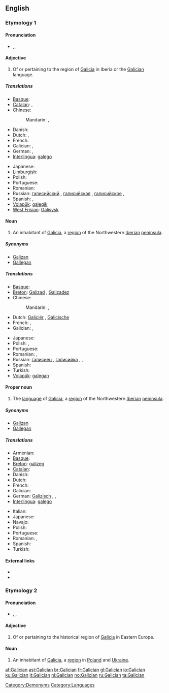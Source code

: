{{interwiktionary|code=gl}}
==English==
{{wikipedia}}

===Etymology 1===
: {{suffix|Galicia|an|gloss1=region in northwest Spain}}

====Pronunciation====
* {{enPR|gə-lĭsh'ən}}, {{IPA|/gəˈlɪʃən/}}, {{SAMPA|/g@"lIS@n/}}

====Adjective====
{{en-adj}}

# Of or pertaining to the region of [[Galicia]] in Iberia or the [[#Proper noun|Galician]] language.

=====Translations=====
{{trans-top|pertaining to Galicia, Spain or the Galician language}}
* [[Basque]]: {{t|eu|galiziar|xs=Basque}}
* [[Catalan]]: {{t_|ca|gallec|m}}, {{t-|ca|gallega|f}}
* Chinese:
*: Mandarin: {{t|zh|加利西亞語|sc=Hani}}, {{t|zh|加利西亚语|tr=Jiālìxīyǎyǔ|sc=Hani}}
* Danish: {{t|da|galicisk}}
* Dutch: {{t+|nl|Galicisch}}, {{t+|nl|Galicische}}
* French: {{t|fr|galicien|m}}
* Galician: {{t+|gl|galego|m|xs=Galician}}, {{t-|gl|galega|f|xs=Galician}}
* German: {{t|de|galicisch}}, {{t|de|galizisch}}
* [[Interlingua]]: [[galego]]
{{trans-mid}}
* Japanese: {{t+|ja|ガリシア語|tr=garishiago}}
* [[Limburgish]]: {{t|li|Gallesisj|n|xs=Limburgish}}
* Polish: {{t-|pl|galicyjski|m}}
* Portuguese: {{t+|pt|galego}}
* Romanian: {{t-|ro|galician}}
* Russian: [[галисийский]] {{m}}, [[галисийская]] {{f}}, [[галисийское]] {{n}}, {{t|ru|галисийский|tr=galisíjskij|sc=Cyrl}}
* Spanish: {{t+|es|gallego|m}}, {{t-|es|gallega|f}}
* [[Volapük]]: [[galegik]]
* [[West Frisian]]: [[Galisysk]]
{{trans-bottom}}

====Noun====
{{en-noun}}

# An inhabitant of [[Galicia]], a [[region]] of the Northwestern [[Iberian peninsula|Iberian]] [[peninsula]].

=====Synonyms=====
* [[Galizan]]
* [[Gallegan]]

=====Translations=====
{{trans-top|person(s) from Galicia, Spain}}
* [[Basque]]: {{t|eu|galiziar|xs=Basque}}
* [[Breton]]: [[Galizad]] {{m}}, [[Galizadez]] {{f}}
* Chinese:
*: Mandarin: {{t|zh|加利西亞人|sc=Hani}}, {{t|zh|加利西亚人|tr=Jiālìxīyǎrén|sc=Hani}}
* Dutch: [[Galiciër]] {{m}}, [[Galicische]] {{f}}
* French: {{t|fr|Galicien|m}}, {{t|fr|Galicienne|f}}
* Galician: {{t+|gl|galego|m|xs=Galician}}, {{t-|gl|galega|f|xs=Galician}}
{{trans-mid}}
* Japanese: {{t|ja|ガリシア人|tr=Garishia-jin|sc=Jpan}}
* Polish: {{t-|pl|Galicjanin|m}}, {{t-|pl|Galicjanka|f}}
* Portuguese: {{t+|pt|galego}}
* Romanian: {{t-|ro|galician|m}}, {{t|ro|galiciană|f}}
* Russian: [[галисиец]] {{m}}, [[галисийка]] {{f}}, {{t|ru|галисиец|m|tr=galisíjec|sc=Cyrl}}, {{t|ru|галисийка|f|tr=galisíjka|sc=Cyrl}}
* Spanish: {{t+|es|gallego}}
* Turkish: {{t|tr|Galiçyalı}}
* [[Volapük]]: [[galegan]]
{{trans-bottom}}

====Proper noun====
{{en-proper-noun}}

# The [[language]] of [[Galicia]], a [[region]] of the Northwestern [[Iberian peninsula|Iberian]] [[peninsula]].

=====Synonyms=====
* [[Galizan]]
* [[Gallegan]]

=====Translations=====
{{trans-top|language}}
* Armenian: {{t-|hy|գալիցերեն|tr=galic'eren}}
* [[Basque]]: {{t|eu|galiziera|xs=Basque}}
* [[Breton]]: [[galizeg]] {{m}}
* [[Catalan]]: {{t+|ca|gallec|m}}
* Danish: {{t-|da|gallego}}
* Dutch: {{t+|nl|Galicisch|n}}
* French: {{t+|fr|galicien}}
* Galician: {{t+|gl|galego|xs=Galician}}
* German: [[Galizisch]] {{n}}, {{t|de|Galizisch|n}}, {{t|de|Galicisch|n}}
* [[Interlingua]]: [[galego]]
{{trans-mid}}
* Italian: {{t-|it|gallego}}
* Japanese: {{t+|ja|ガリシア語}}
* Navajo: {{tø|nv|Galego Dineʼé bizaad}}
* Polish: {{t-|pl|galicyjski|m}}
* Portuguese: {{t+|pt|galego}}
* Romanian: {{t|ro|limba galiciană|f}}, {{t|ro|galiciană|f}}
* Spanish: {{t+|es|gallego}}
* Turkish: {{t+|tr|Galiçyaca}}
{{trans-bottom}}

====External links====
* {{ISO 639|link=Ethnologue|1code=gl|code=glg}}
* {{websters-online}}

===Etymology 2===
: {{suffix|Galicia|an|gloss1=region in Eastern Europe}}

====Pronunciation====
* {{enPR|gə-lĭsh'ən}}, {{IPA|/gəˈlɪʃən/}}, {{SAMPA|/g@"lIS@n/}}

====Adjective====
{{en-adj}}

# Of or pertaining to the historical region of [[Galicia]] in Eastern Europe.

====Noun====
{{en-noun}}

# An inhabitant of [[Galicia]], a [[region]] in [[Poland]] and [[Ukraine]].

[[Category:Demonyms]]
[[Category:Languages]]

[[af:Galician]]
[[ast:Galician]]
[[br:Galician]]
[[fr:Galician]]
[[gl:Galician]]
[[io:Galician]]
[[ku:Galician]]
[[lt:Galician]]
[[nl:Galician]]
[[no:Galician]]
[[ru:Galician]]
[[ta:Galician]]